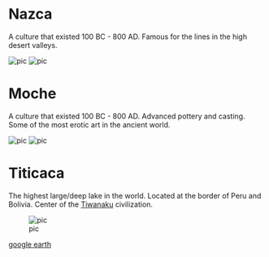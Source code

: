 # Nazca

A culture that existed 100 BC - 800 AD.
Famous for the lines in the high desert valleys. 

![pic](images/nazca_spider.jpg)
![pic](images/nazca_map.jpg)


# Moche

A culture that existed 100 BC - 800 AD.
Advanced pottery and casting.
Some of the most erotic art in the ancient world.

![pic](images/moche_culture_map.jpg)
![pic](images/moche_architecture.jpg)


# Titicaca

The highest large/deep lake in the world.
Located at the border of Peru and Bolivia.
Center of the [Tiwanaku](https://en.wikipedia.org/wiki/Tiwanaku) civilization.

![pic](images/lake_titicaca_location.png)

[google earth](https://www.google.com/maps/@-15.9003099,-69.4536199,211027m/data=!3m1!1e3)